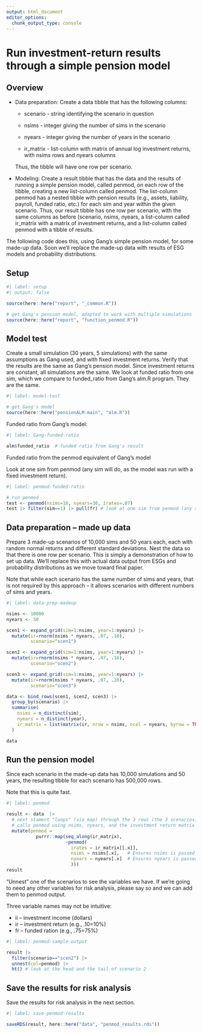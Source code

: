 ```yaml
---
output: html_document
editor_options: 
  chunk_output_type: console
---
```


# Run investment-return results through a simple pension model

## Overview

-   Data preparation: Create a data tibble that has the following columns:

    -   scenario - string identifying the scenario in question

    -   nsims - integer giving the number of sims in the scenario

    -   nyears - integer giving the number of years in the scenario

    -   ir_matrix - list-column with matrix of annual log investment returns, with nsims rows and nyears columns

    Thus, the tibble will have one row per scenario.
    
-   Modeling: Create a result tibble that has the data and the results of running a simple pension model, called penmod, on each row of the tibble, creating a new list-column called penmod. The list-column  penmod has a nested tibble with pension results (e.g., assets, liability, payroll, funded ratio, etc.) for each sim and year within the given scenario. Thus, our result tibble has one row per scenario, with the same columns as before (scenario, nsims, nyears, a list-column called ir_matrix with a matrix of investment returns, and a list-column called penmod with a tibble of results.


The following code does this, using Gang's simple pension model, for some made-up data. Soon we'll replace the made-up data with results of ESG models and probability distributions.


## Setup

```r
#| label: setup
#| output: false

source(here::here("report", "_common.R"))

# get Gang's pension model, adapted to work with multiple simulations
source(here::here("report", "function_penmod.R")) 

```


## Model test

Create a small simulation (30 years, 5 simulations) with the same assumptions as Gang used, and with fixed investment returns. Verify that the results are the same as Gang's pension model. Since investment returns are constant, all simulations are the same. We look at funded ratio from one sim, which we compare to funded_ratio from Gang's alm.R program. They are the same.

```r
#| label: model-test

# get Gang's model
source(here::here("pensionALM-main", "alm.R"))

```

Funded ratio from Gang's model:

```r
#| label: Gang-funded-ratio

alm$funded_ratio  # funded ratio from Gang's result
```

Funded ratio from the penmod equivalent of Gang's model

Look at one sim from penmod (any sim will do, as the model was run with a fixed investment return).

```r
#| label: penmod-funded-ratio

# run penmod
test <- penmod(nsims=10, nyears=30, irates=.07)
test |> filter(sim==1) |> pull(fr) # look at one sim from penmod (any sim will do)

```





## Data preparation -- made up data

Prepare 3 made-up scenarios of 10,000 sims and 50 years each, each with random normal returns and different standard deviations. Nest the data so that there is one row per scenario. This is simply a demonstration of how to set up data. We'll replace this with actual data output from ESGs and probability distributions as we move toward final paper.

Note that while each scenario has the same number of sims and years, that is not required by this approach -- it allows scenarios with different numbers of sims and years.

```r
#| label: data-prep-madeup

nsims <- 10000
nyears <- 50

scen1 <- expand_grid(sim=1:nsims, year=1:nyears) |> 
  mutate(ir=rnorm(nsims * nyears, .07, .10),
         scenario="scen1")

scen2 <- expand_grid(sim=1:nsims, year=1:nyears) |> 
  mutate(ir=rnorm(nsims * nyears, .07, .16),
         scenario="scen2")

scen3 <- expand_grid(sim=1:nsims, year=1:nyears) |> 
  mutate(ir=rnorm(nsims * nyears, .07, .20),
         scenario="scen3")

data <- bind_rows(scen1, scen2, scen3) |> 
  group_by(scenario) |> 
  summarise(
    nsims = n_distinct(sim),
    nyears = n_distinct(year),
    ir_matrix = list(matrix(ir, nrow = nsims, ncol = nyears, byrow = TRUE))
  )

data

```


## Run the pension model

Since each scenario in the made-up data has 10,000 simulations and 50 years, the resulting tibble for each scenario has 500,000 rows.

Note that this is quite fast. 

```r
#| label: penmod

result <- data  |> 
  # next stament "loops" (via map) through the 3 rows (the 3 scenarios), and for each row it
  # calls penmod using nsims, nyears, and the investment return matrix for the scenario in the row
  mutate(penmod = 
           purrr::map(seq_along(ir_matrix),
                      ~penmod(
                        irates = ir_matrix[[.x]],
                        nsims = nsims[.x],   # Ensures nsims is passed as a scalar
                        nyears = nyears[.x]  # Ensures nyears is passed as a scalar
                        )))
result

```

"Unnest" one of the scenarios to see the variables we have. If we're going to need any other variables for risk analysis, please say so and we can add them to penmod output.

Three variable names may not be intuitive:

-   ii -- investment income (dollars)
-   ir -- investment return (e.g., .10=10%)
-   fr -- funded ration (e.g., .75=75%)

```r
#| label: penmod-sample-output

result |> 
  filter(scenario=="scen2") |> 
  unnest(col=penmod) |> 
  ht() # look at the head and the tail of scenario 2

```

## Save the results for risk analysis

Save the results for risk analysis in the next section.

```r
#| label: save-penmod-results

saveRDS(result, here::here("data", "penmod_results.rds"))

```

